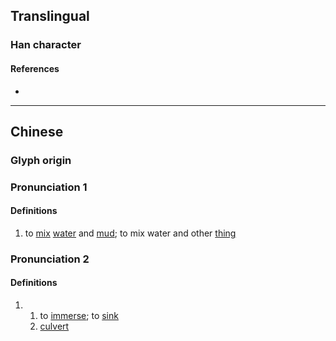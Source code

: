 {{character info}}
==Translingual==

===Han character===
{{Han char|rn=85|rad=水|as=07|sn=10|four=|canj=EOIR,XEOIR|ids=⿰氵含}}

====References====
* {{Han ref|kx=0623.240|dkj=17461|dj=1021.130|hdz=31630.010|uh=6D5B|ud=27995}}

----

==Chinese==
{{zh-forms}}

===Glyph origin===
{{Han etym}}

===Pronunciation 1===
{{zh-pron
|m=hàn
|mc=y
|oc=y
|cat=
}}

====Definitions====
{{zh-hanzi}}

# to [[mix]] [[water]] and [[mud]]; to mix water and other [[thing]]

===Pronunciation 2===
{{zh-pron
|m=hán
|cat=
}}

====Definitions====
{{zh-hanzi}}

# {{zh-alt-form|涵|tr=-}}
## to [[immerse]]; to [[sink]]
## [[culvert]]